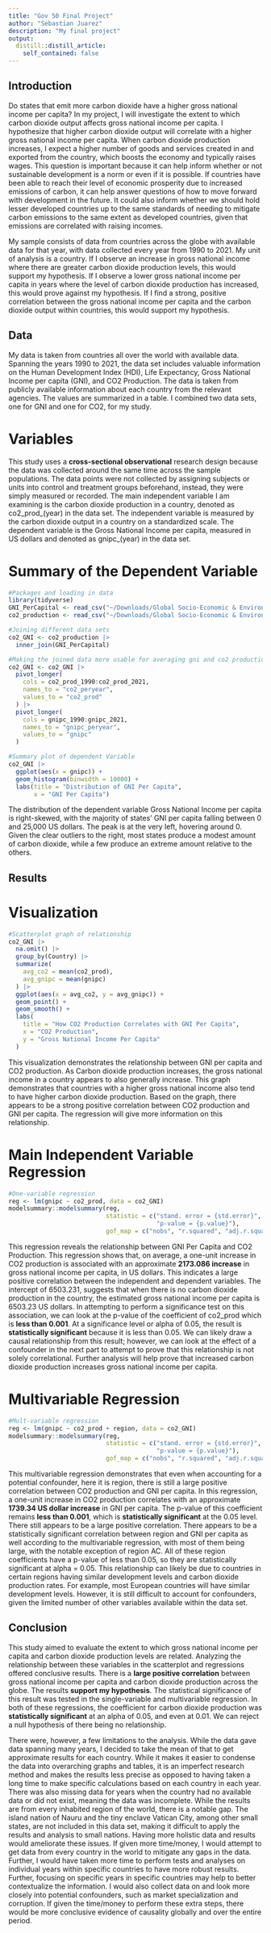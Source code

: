 ```yaml
---
title: "Gov 50 Final Project"
author: "Sebastian Juarez"
description: "My final project"
output:
  distill::distill_article:
    self_contained: false
---
```


## Introduction
Do states that emit more carbon dioxide have a higher gross national income per capita? In my project, I will investigate the extent to which carbon dioxide output affects gross national income per capita. I hypothesize that higher carbon dioxide output will correlate with a higher gross national income per capita. When carbon dioxide production increases, I expect a higher number of goods and services created in and exported from the country, which boosts the economy and typically raises wages. This question is important because it can help inform whether or not sustainable development is a norm or even if it is possible. If countries have been able to reach their level of economic prosperity due to increased emissions of carbon, it can help answer questions of how to move forward with development in the future. It could also inform whether we should hold lesser developed countries up to the same standards of needing to mitigate carbon emissions to the same extent as developed countries, given that emissions are correlated with raising incomes.

My sample consists of data from countries across the globe with available data for that year, with data collected every year from 1990 to 2021. My unit of analysis is a country. If I observe an increase in gross national income where there are greater carbon dioxide production levels, this would support my hypothesis. If I observe a lower gross national income per capita in years where the level of carbon dioxide production has increased, this would prove against my hypothesis. If I find a strong, positive correlation between the gross national income per capita and the carbon dioxide output within countries, this would support my hypothesis.

## Data
My data is taken from countries all over the world with available data. Spanning the years 1990 to 2021, the data set includes valuable information on the Human Development Index (HDI), Life Expectancy, Gross National Income per capita (GNI), and CO2 Production. The data is taken from publicly available information about each country from the relevant agencies. The values are summarized in a table. I combined two data sets, one for GNI and one for CO2, for my study.

# Variables
This study uses a **cross-sectional observational** research design because the data was collected around the same time across the sample populations. The data points were not collected by assigning subjects or units into control and treatment groups beforehand, instead, they were simply measured or recorded. The main independent variable I am examining is the carbon dioxide production in a country, denoted as co2_prod_(year) in the data set. The independent variable is measured by the carbon dioxide output in a country on a standardized scale. The dependent variable is the Gross National Income per capita, measured in US dollars and denoted as gnipc_(year) in the data set. 

# Summary of the Dependent Variable
```r
#Packages and loading in data
library(tidyverse)
GNI_PerCapital <- read_csv("~/Downloads/Global Socio-Economic & Environmental Indicators/gross_national_income_per_capital.csv")
co2_production <- read_csv("~/Downloads/Global Socio-Economic & Environmental Indicators/co2_production.csv")

#Joining different data sets
co2_GNI <- co2_production |>
  inner_join(GNI_PerCapital)

#Making the joined data more usable for averaging gni and co2 production over years in a country.
co2_GNI <- co2_GNI |>
  pivot_longer(
    cols = co2_prod_1990:co2_prod_2021,
    names_to = "co2_peryear",
    values_to = "co2_prod"
  ) |>
  pivot_longer(
    cols = gnipc_1990:gnipc_2021,
    names_to = "gnipc_peryear",
    values_to = "gnipc"
  )

#Summary plot of dependent Variable
co2_GNI |>
  ggplot(aes(x = gnipc)) +
  geom_histogram(binwidth = 10000) +
  labs(title = "Distribution of GNI Per Capita",
       x = "GNI Per Capita")
```
The distribution of the dependent variable Gross National Income per capita is right-skewed, with the majority of states' GNI per capita falling between 0 and 25,000 US dollars. The peak is at the very left, hovering around 0. Given the clear outliers to the right, most states produce a modest amount of carbon dioxide, while a few produce an extreme amount relative to the others.

## Results
# Visualization
```r
#Scatterplot graph of relationship
co2_GNI |>
  na.omit() |>
  group_by(Country) |>
  summarize(
    avg_co2 = mean(co2_prod),
    avg_gnipc = mean(gnipc)
  ) |>
  ggplot(aes(x = avg_co2, y = avg_gnipc)) +
  geom_point() +
  geom_smooth() +
  labs(
    title = "How CO2 Production Correlates with GNI Per Capita",
    x = "CO2 Production",
    y = "Gross National Income Per Capita"
  )

```
This visualization demonstrates the relationship between GNI per capita and CO2 production. As Carbon dioxide production increases, the gross national income in a country appears to also generally increase. This graph demonstrates that countries with a higher gross national income also tend to have higher carbon dioxide production. Based on the graph, there appears to be a strong positive correlation between CO2 production and GNI per capita. The regression will give more information on this relationship.

# Main Independent Variable Regression
```r
#One-variable regression
reg <- lm(gnipc ~ co2_prod, data = co2_GNI)
modelsummary::modelsummary(reg,
                           statistic = c("stand. error = {std.error}",
                                         "p-value = {p.value}"),
                           gof_map = c("nobs", "r.squared", "adj.r.squared"))
```
This regression reveals the relationship between GNI Per Capita and CO2 Production. This regression shows that, on average, a one-unit increase in CO2 production is associated with an approximate **2173.086 increase** in gross national income per capita, in US dollars. This indicates a large positive correlation between the independent and dependent variables. The intercept of 6503.231, suggests that when there is no carbon dioxide production in the country, the estimated gross national income per capita is 6503.23 US dollars. In attempting to perform a significance test on this association, we can look at the p-value of the coefficient of co2_prod which is **less than 0.001**. At a significance level or alpha of 0.05, the result is **statistically significant** because it is less than 0.05. We can likely draw a causal relationship from this result; however, we can look at the effect of a confounder in the next part to attempt to prove that this relationship is not solely correlational. Further analysis will help prove that increased carbon dioxide production increases gross national income per capita.


# Multivariable Regression
```r
#Mult-variable regression
reg <- lm(gnipc ~ co2_prod + region, data = co2_GNI)
modelsummary::modelsummary(reg,
                           statistic = c("stand. error = {std.error}",
                                         "p-value = {p.value}"),
                           gof_map = c("nobs", "r.squared", "adj.r.squared"))
```
This multivariable regression demonstrates that even when accounting for a potential confounder, here it is region, there is still a large positive correlation between CO2 production and GNI per capita. In this regression, a one-unit increase in CO2 production correlates with an approximate **1739.34 US dollar increase** in GNI per capita. The p-value of this coefficient remains **less than 0.001**, which is **statistically significant** at the 0.05 level. There still appears to be a large positive correlation. There appears to be a statistically significant correlation between region and GNI per capita as well according to the multivariable regression, with most of them being large, with the notable exception of region AC. All of these region coefficients have a p-value of less than 0.05, so they are statistically significant at alpha = 0.05. This relationship can likely be due to countries in certain regions having similar development levels and carbon dioxide production rates. For example, most European countries will have similar development levels. However, it is still difficult to account for confounders, given the limited number of other variables available within the data set.

## Conclusion
This study aimed to evaluate the extent to which gross national income per capita and carbon dioxide production levels are related. Analyzing the relationship between these variables in the scatterplot and regressions offered conclusive results. There is a **large positive correlation** between gross national income per capita and carbon dioxide production across the globe. The results **support my hypothesis**. The statistical significance of this result was tested in the single-variable and multivariable regression. In both of these regressions, the coefficient for carbon dioxide production was **statistically significant** at an alpha of 0.05, and even at 0.01. We can reject a null hypothesis of there being no relationship. 

There were, however, a few limitations to the analysis. While the data gave data spanning many years, I decided to take the mean of that to get approximate results for each country. While it makes it easier to condense the data into overarching graphs and tables, it is an imperfect research method and makes the results less precise as opposed to having taken a long time to make specific calculations based on each country in each year. There was also missing data for years when the country had no available data or did not exist, meaning the data was incomplete. While the results are from every inhabited region of the world, there is a notable gap. The island nation of Nauru and the tiny enclave Vatican City, among other small states, are not included in this data set, making it difficult to apply the results and analysis to small nations. Having more holistic data and results would ameliorate these issues. If given more time/money, I would attempt to get data from every country in the world to mitigate any gaps in the data. Further, I would have taken more time to perform tests and analyses on individual years within specific countries to have more robust results. Further, focusing on specific years in specific countries may help to better contextualize the information. I would also collect data on and look more closely into potential confounders, such as market specialization and corruption. If given the time/money to perform these extra steps, there would be more conclusive evidence of causality globally and over the entire period.

